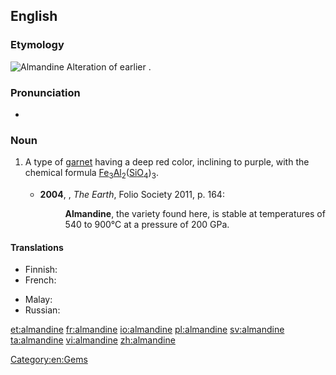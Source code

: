 ==English==
{{wikipedia}}
===Etymology===
[[Image:Almandinas.jpg|thumb|Almandine]]
Alteration of earlier {{term|alabandine}}.

===Pronunciation===
* {{a|UK}} {{IPA|/ˈalməndʌɪn/}}

===Noun===
{{en-noun}}

# {{context|mineral|lang=en}} A type of [[garnet]] having a deep red color, inclining to purple, with the chemical formula [[iron|Fe]]<sub>3</sub>[[aluminum|Al]]<sub>2</sub>([[silicon|Si]][[oxygen|O]]<sub>4</sub>)<sub>3</sub>.
#* '''2004''', {{w|Richard Fortey}}, ''The Earth'', Folio Society 2011, p. 164:
#*: '''Almandine''', the variety found here, is stable at temperatures of 540 to 900°C at a pressure of 200 GPa.

====Translations====
{{trans-top|mineral}}
* Finnish: {{t|fi|almandiini}}
* French: {{t+|fr|almandin|m}}
{{trans-mid}}
* Malay: {{t|ms|almandin}}
* Russian: {{t+|ru|альмандин|m|sc=Cyrl|tr=al'mandín}}
{{trans-bottom}}

[[Category:en:Gems]]

[[et:almandine]]
[[fr:almandine]]
[[io:almandine]]
[[pl:almandine]]
[[sv:almandine]]
[[ta:almandine]]
[[vi:almandine]]
[[zh:almandine]]